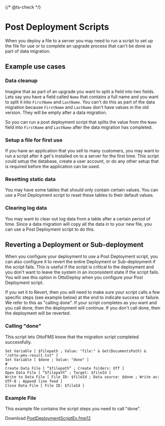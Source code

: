 {/* @ts-check */}

# Post Deployment Scripts

When you deploy a file to a server you may need to run a script to set up the file for use or to complete an upgrade process that can't be done as part of data migration.

## Example use cases

### Data cleanup

Imagine that as part of an upgrade you want to split a field into two fields. Lets say you have a field called `Name` that contains a full name and you want to split it into `FirstName` and `LastName`. You can't do this as part of the data migration because `FirstName` and `LastName` don't have values in the old version. They will be empty after a data migration.

So you can run a post deployment script that splits the value from the `Name` field into `FirstName` and `LastName` after the data migration has completed.

### Setup a file for first use

If you have an application that you sell to many customers, you may want to run a script after it get's installed on to a server for the first time. This script could setup the database, create a user account, or do any other setup that is required before the application can be used.

### Resetting static data

You may have some tables that should only contain certain values. You can use a Post Deployment script to reset these tables to their default values.

### Clearing log data

You may want to clear out log data from a table after a certain period of time. Since a data migration will copy all the data in to your new file, you can use a Post Deployment script to do this.

## Reverting a Deployment or Sub-deployment

When you configure your deployment to use a Post Deployment script, you can also configure it to revert the entire Deployment or Sub-deployment if the script fails. This is useful if the script is critical to the deployment and you don't want to leave the system in an inconsistent state if the script fails. You will see this option in OttoDeploy when you configure your Post Deployment script.

If you set it to Revert, then you will need to make sure your script calls a few specific steps (see example below) at the end to indicate success or failure. We refer to this as "calling done". If your script completes as you want and you call done, then the deployment will continue. If you don't call done, then the deployment will be reverted.

### Calling "done"

This script lets OttoFMS know that the migration script completed successfully.

```
Set Variable [ $filepath ; Value: "file:" & Get(DocumentsPath) & "/otto-pms-result.txt" ]
Set Variable [ $done ; Value: "done" ]
#
Create Data File [ “$filepath” ; Create folders: Off ]
Open Data File [ “$filepath” ; Target: $fileId ]
Write to Data File [ File ID: $fileId ; Data source: $done ; Write as: UTF-8 ; Append line feed ]
Close Data File [ File ID: $fileId ]
```

<RaycastSnippet
  title="Post Deployment Done Example Scripts"
  snippetType="script"
  deeplink="raycast://extensions/eluce2/filemaker-snippets/view-snippets?context=%7B%22type%22%3A%22import%22%2C%22action%22%3A%22copy%22%2C%22snippet%22%3A%22https%3A%2F%2Fdocs.ottofms.com%2Fsnippets%2Fpost-deployment-script.json%22%2C%22showForm%22%3Afalse%2C%22values%22%3A%7B%7D%7D"
/>

### Example File

This example file contains the script steps you need to call "done".

Download [PostDeploymentScriptEx.fmp12](/PostDeploymentScriptEx.fmp12)

